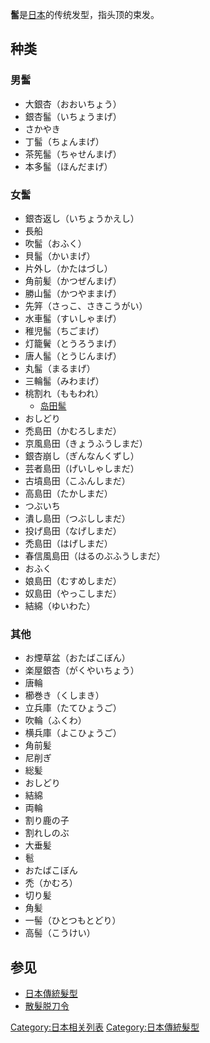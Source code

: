 {{unreferenced|time=2018-07-19T14:58:19+00:00}}
{{japanese|japanese=髷|kana=まげ|romaji=mage}}
{{wikt}}
'''髷'''是[[日本|日本]]的传统发型，指头顶的束发。

== 种类 ==
=== 男髷 ===
* 大銀杏（おおいちょう）
* 銀杏髷（いちょうまげ）
* さかやき
* 丁髷（ちょんまげ）
* 茶筅髷（ちゃせんまげ）
* 本多髷（ほんだまげ）
=== 女髷 ===
* 銀杏返し（いちょうかえし）
* 長船
* 吹髷（おふく）
* 貝髷（かいまげ）
* 片外し（かたはづし）
* 角前髪（かつぜんまげ）
* 勝山髷（かつやままげ）
* 先笄（さっこ、さきこうがい）
* 水車髷（すいしゃまげ）
* 稚児髷（ちごまげ）
* 灯籠鬢（とうろうまげ）
* 唐人髷（とうじんまげ）
* 丸髷（まるまげ）
* 三輪髷（みわまげ）
* 桃割れ（ももわれ）
** [[岛田髷|岛田髷]]
* おしどり
* 禿島田（かむろしまだ）
* 京風島田（きょうふうしまだ）
* 銀杏崩し（ぎんなんくずし）
* 芸者島田（げいしゃしまだ）
* 古墳島田（こふんしまだ）
* 高島田（たかしまだ）
* つぶいち
* 潰し島田（つぶししまだ）
* 投げ島田（なげしまだ）
* 禿島田（はげしまだ）
* 春信風島田（はるのぶふうしまだ）
* おふく
* 娘島田（むすめしまだ）
* 奴島田（やっこしまだ）
* 結綿（ゆいわた）
=== 其他 ===
* お煙草盆（おたばこぼん）
* 楽屋銀杏（がくやいちょう）
* 唐輪
* 櫛巻き（くしまき）
* 立兵庫（たてひょうご）
* 吹輪（ふくわ）
* 横兵庫（よこひょうご）
* 角前髪
* 尼削ぎ
* 総髪
* おしどり
* 結綿
* 両輪
* 割り鹿の子
* 割れしのぶ
* 大垂髪
* 髱
* おたばこぼん
* 禿（かむろ）
* 切り髪
* 角髪
* 一髻（ひとつもとどり）
* 高髻（こうけい）

== 参见 ==
* [[日本傳統髮型|日本傳統髮型]]
* [[散髮脱刀令|散髮脱刀令]]

[[Category:日本相关列表|Category:日本相关列表]]
[[Category:日本傳統髮型|Category:日本傳統髮型]]